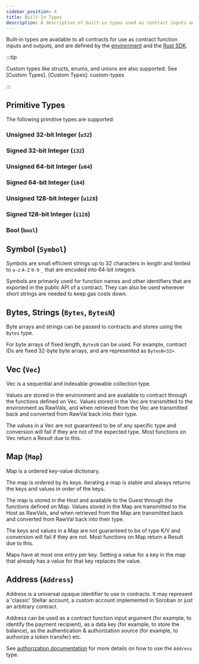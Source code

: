 ```yaml
---
sidebar_position: 4
title: Built-In Types
description: A description of built-in types used as contract inputs and outputs.
---
```


Built-in types are available to all contracts for use as contract function
inputs and outputs, and are defined by the [environment] and the [Rust SDK].

[environment]: environment-concepts
[Rust SDK]: ../reference/sdks/rust

:::tip

Custom types like structs, enums, and unions are also supported. See [Custom
Types].
[Custom Types]: custom-types

:::

## Primitive Types

The following primitive types are supported:

### Unsigned 32-bit Integer (`u32`)

### Signed 32-bit Integer (`i32`)

### Unsigned 64-bit Integer (`u64`)

### Signed 64-bit Integer (`i64`)

### Unsigned 128-bit Integer (`u128`)

### Signed 128-bit Integer (`i128`)

### Bool (`bool`)

## Symbol (`Symbol`)

Symbols are small efficient strings up to 32 characters in length and limited to
`a-z` `A-Z` `0-9` `_` that are encoded into 64-bit integers.

Symbols are primarily used for function names and other identifiers that are
exported in the public API of a contract. They can also be used wherever short
strings are needed to keep gas costs down.

## Bytes, Strings (`Bytes`, `BytesN`)

Byte arrays and strings can be passed to contracts and stores using the `Bytes`
type.

For byte arrays of fixed length, `BytesN` can be used. For example, contract IDs
are fixed 32-byte byte arrays, and are represented as `BytesN<32>`.

## Vec (`Vec`)

Vec is a sequential and indexable growable collection type.

Values are stored in the environment and are available to contract through the
functions defined on Vec. Values stored in the Vec are transmitted to the
environment as RawVals, and when retrieved from the Vec are transmitted back and
converted from RawVal back into their type.

The values in a Vec are not guaranteed to be of any specific type and conversion
will fail if they are not of the expected type. Most functions on Vec return a
Result due to this.

## Map (`Map`)

Map is a ordered key-value dictionary.

The map is ordered by its keys. Iterating a map is stable and always returns the
keys and values in order of the keys.

The map is stored in the Host and available to the Guest through the functions
defined on Map. Values stored in the Map are transmitted to the Host as RawVals,
and when retrieved from the Map are transmitted back and converted from RawVal
back into their type.

The keys and values in a Map are not guaranteed to be of type K/V and conversion
will fail if they are not. Most functions on Map return a Result due to this.

Maps have at most one entry per key. Setting a value for a key in the map that
already has a value for that key replaces the value.

## Address (`Address`)

Address is a universal opaque identifier to use in contracts. It may represent
a 'classic' Stellar account, a custom account implemented in Soroban or just
an arbitrary contract.

Address can be used as a contract function input argument (for example, to
identify the payment recipient), as a data key (for example, to store the 
balance), as the authentication & authorization source (for example, to 
authorize a token transfer) etc.

See [authorization documentation](authorization.mdx) for more details on how to
use the `Address` type.
